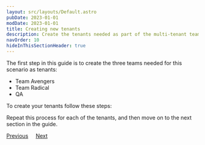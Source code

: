 ```yaml
---
layout: src/layouts/Default.astro
pubDate: 2023-01-01
modDate: 2023-01-01
title: Creating new tenants
description: Create the tenants needed as part of the multi-tenant team setup in Octopus Deploy.
navOrder: 10
hideInThisSectionHeader: true
---
```


The first step in this guide is to create the three teams needed for this scenario as tenants:

- Team Avengers
- Team Radical
- QA

To create your tenants follow these steps:

<TenantsCreateTenant />

Repeat this process for each of the tenants, and then move on to the next section in the guide.

<span><a class="button btn-secondary" href="/docs/tenants/guides/multi-tenant-teams">Previous</a></span>&nbsp;&nbsp;&nbsp;&nbsp;&nbsp;<span><a class="button btn-success" href="/docs/tenants/guides/multi-tenant-teams/assign-team-userrole-to-tenant">Next</a></span>